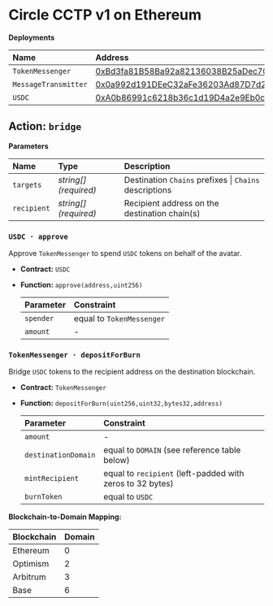 
# Circle CCTP v1 on Ethereum

**Deployments**

| Name                 | Address                                                                                                               |
| :------------------- | :-------------------------------------------------------------------------------------------------------------------- |
| `TokenMessenger`     | [0xBd3fa81B58Ba92a82136038B25aDec7066af3155](https://etherscan.io/address/0xBd3fa81B58Ba92a82136038B25aDec7066af3155) |
| `MessageTransmitter` | [0x0a992d191DEeC32aFe36203Ad87D7d289a738F81](https://etherscan.io/address/0x0a992d191DEeC32aFe36203Ad87D7d289a738F81) |
| `USDC`               | [0xA0b86991c6218b36c1d19D4a2e9Eb0cE3606eB48](https://etherscan.io/address/0xA0b86991c6218b36c1d19D4a2e9Eb0cE3606eB48) |

## Action: `bridge`

**Parameters**

| Name        | Type                  | Description                                            |
| :---------- | :-------------------- | :----------------------------------------------------- |
| `targets`   | _string[] (required)_ | Destination `Chains` prefixes \| `Chains` descriptions |
| `recipient` | _string[] (required)_ | Recipient address on the destination chain(s)          |

### `USDC · approve`

Approve `TokenMessenger` to spend `USDC` tokens on behalf of the avatar.

- **Contract:** `USDC`
- **Function:** `approve(address,uint256)`

  | Parameter | Constraint                |
  | :-------- | :------------------------ |
  | `spender` | equal to `TokenMessenger` |
  | `amount`  | -                         |

### `TokenMessenger · depositForBurn`

Bridge `USDC` tokens to the recipient address on the destination blockchain.

- **Contract:** `TokenMessenger`
- **Function:** `depositForBurn(uint256,uint32,bytes32,address)`

  | Parameter           | Constraint                                                |
  | :------------------ | :-------------------------------------------------------- |
  | `amount`            | -                                                         |
  | `destinationDomain` | equal to `DOMAIN` (see reference table below)             |
  | `mintRecipient`     | equal to `recipient` (left-padded with zeros to 32 bytes) |
  | `burnToken`         | equal to `USDC`                                           |

**Blockchain-to-Domain Mapping:**

| Blockchain | Domain |
| ---------- | ------ |
| Ethereum   | 0      |
| Optimism   | 2      |
| Arbitrum   | 3      |
| Base       | 6      |

